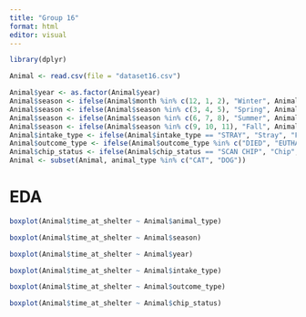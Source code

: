 ```yaml
---
title: "Group 16"
format: html
editor: visual
---
```


```r
library(dplyr)
```

```r
Animal <- read.csv(file = "dataset16.csv")
```

```r
Animal$year <- as.factor(Animal$year)
Animal$season <- ifelse(Animal$month %in% c(12, 1, 2), "Winter", Animal$month)
Animal$season <- ifelse(Animal$season %in% c(3, 4, 5), "Spring", Animal$season)
Animal$season <- ifelse(Animal$season %in% c(6, 7, 8), "Summer", Animal$season)
Animal$season <- ifelse(Animal$season %in% c(9, 10, 11), "Fall", Animal$season)
Animal$intake_type <- ifelse(Animal$intake_type == "STRAY", "Stray", "From Owner")
Animal$outcome_type <- ifelse(Animal$outcome_type %in% c("DIED", "EUTHANIZED"), "Dead", "Rehomed")
Animal$chip_status <- ifelse(Animal$chip_status == "SCAN CHIP", "Chip", "No Chip")
Animal <- subset(Animal, animal_type %in% c("CAT", "DOG"))
```

# EDA

```r
boxplot(Animal$time_at_shelter ~ Animal$animal_type)
```

```r
boxplot(Animal$time_at_shelter ~ Animal$season)
```

```r
boxplot(Animal$time_at_shelter ~ Animal$year)
```

```r
boxplot(Animal$time_at_shelter ~ Animal$intake_type)
```

```r
boxplot(Animal$time_at_shelter ~ Animal$outcome_type)
```

```r
boxplot(Animal$time_at_shelter ~ Animal$chip_status)
```
